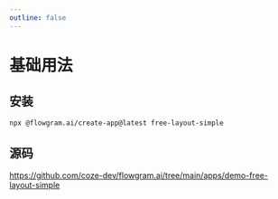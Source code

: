 ```yaml
---
outline: false
---
```



# 基础用法


<FreeLayoutSimplePreview />

## 安装

```bash
npx @flowgram.ai/create-app@latest free-layout-simple
```

## 源码

https://github.com/coze-dev/flowgram.ai/tree/main/apps/demo-free-layout-simple
